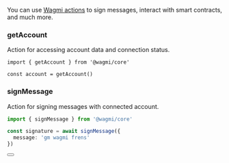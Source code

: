 
You can use [Wagmi actions](https://wagmi.sh/core/actions/getAccount) to sign messages, interact with smart contracts, and much more.

### getAccount

Action for accessing account data and connection status.

```tsx
import { getAccount } from '@wagmi/core'

const account = getAccount()
```

### signMessage

Action for signing messages with connected account.

```ts
import { signMessage } from '@wagmi/core'

const signature = await signMessage({
  message: 'gm wagmi frens'
})
```

<Button name="Learn More" url="https://wagmi.sh/core/actions/readContract" />
